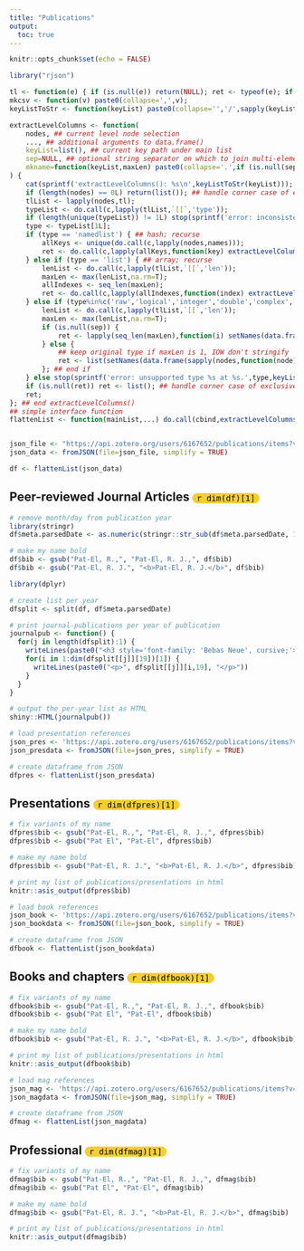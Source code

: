 ---
title: "Publications"
output: 
  toc: true
---

```{r setup, include=FALSE}
knitr::opts_chunk$set(echo = FALSE)
```

```{=html}
<style>
.pill {
  background-color: #f4ce33;
  border: none;
  color: black;
  font-size: 80%;
  padding: 1px 8px;
  text-align: center;
  text-decoration: none;
  display: inline-block;
  cursor: pointer;
  border-radius: 16px;
}

</style>
```

```{r include=FALSE}
library("rjson")

tl <- function(e) { if (is.null(e)) return(NULL); ret <- typeof(e); if (ret == 'list' && !is.null(names(e))) ret <- list(type='namedlist') else ret <- list(type=ret,len=length(e)); ret; };
mkcsv <- function(v) paste0(collapse=',',v);
keyListToStr <- function(keyList) paste0(collapse='','/',sapply(keyList,function(key) if (is.null(key)) '*' else paste0(collapse=',',key)));

extractLevelColumns <- function(
    nodes, ## current level node selection
    ..., ## additional arguments to data.frame()
    keyList=list(), ## current key path under main list
    sep=NULL, ## optional string separator on which to join multi-element vectors; if NULL, will leave as separate columns
    mkname=function(keyList,maxLen) paste0(collapse='.',if (is.null(sep) && maxLen == 1L) keyList[-length(keyList)] else keyList) ## name builder from current keyList and character vector max length across node level; default to dot-separated keys, and remove last index component for scalars
) {
    cat(sprintf('extractLevelColumns(): %s\n',keyListToStr(keyList)));
    if (length(nodes) == 0L) return(list()); ## handle corner case of empty main list
    tlList <- lapply(nodes,tl);
    typeList <- do.call(c,lapply(tlList,`[[`,'type'));
    if (length(unique(typeList)) != 1L) stop(sprintf('error: inconsistent types (%s) at %s.',mkcsv(typeList),keyListToStr(keyList)));
    type <- typeList[1L];
    if (type == 'namedlist') { ## hash; recurse
        allKeys <- unique(do.call(c,lapply(nodes,names)));
        ret <- do.call(c,lapply(allKeys,function(key) extractLevelColumns(lapply(nodes,`[[`,key),...,keyList=c(keyList,key),sep=sep,mkname=mkname)));
    } else if (type == 'list') { ## array; recurse
        lenList <- do.call(c,lapply(tlList,`[[`,'len'));
        maxLen <- max(lenList,na.rm=T);
        allIndexes <- seq_len(maxLen);
        ret <- do.call(c,lapply(allIndexes,function(index) extractLevelColumns(lapply(nodes,function(node) if (length(node) < index) NULL else node[[index]]),...,keyList=c(keyList,index),sep=sep,mkname=mkname))); ## must be careful to translate out-of-bounds to NULL; happens automatically with string keys, but not with integer indexes
    } else if (type%in%c('raw','logical','integer','double','complex','character')) { ## atomic leaf node; build column
        lenList <- do.call(c,lapply(tlList,`[[`,'len'));
        maxLen <- max(lenList,na.rm=T);
        if (is.null(sep)) {
            ret <- lapply(seq_len(maxLen),function(i) setNames(data.frame(sapply(nodes,function(node) if (length(node) < i) NA else node[[i]]),...),mkname(c(keyList,i),maxLen)));
        } else {
            ## keep original type if maxLen is 1, IOW don't stringify
            ret <- list(setNames(data.frame(sapply(nodes,function(node) if (length(node) == 0L) NA else if (maxLen == 1L) node else paste(collapse=sep,node)),...),mkname(keyList,maxLen)));
        }; ## end if
    } else stop(sprintf('error: unsupported type %s at %s.',type,keyListToStr(keyList)));
    if (is.null(ret)) ret <- list(); ## handle corner case of exclusively empty sublists
    ret;
}; ## end extractLevelColumns()
## simple interface function
flattenList <- function(mainList,...) do.call(cbind,extractLevelColumns(mainList,...));


json_file <- "https://api.zotero.org/users/6167652/publications/items?v=3&format=json&include=bib&linkwrap=1&itemType=journalArticle%20||%20conferencePaper&sort=date&style=apa"
json_data <- fromJSON(file=json_file, simplify = TRUE)

df <- flattenList(json_data)
```

## Peer-reviewed Journal Articles <button class='pill'>`r dim(df)[1]`</button>

```{r echo=FALSE, message=FALSE, warning=FALSE}
# remove month/day from publication year
library(stringr)
df$meta.parsedDate <- as.numeric(stringr::str_sub(df$meta.parsedDate, 1, 4))

# make my name bold
df$bib <- gsub("Pat-El, R.,", "Pat-El, R. J.,", df$bib)
df$bib <- gsub("Pat-El, R. J.", "<b>Pat-El, R. J.</b>", df$bib)

```

```{r echo=FALSE, message=FALSE, warning=FALSE, results="asis"}
library(dplyr)

# create list per year
dfsplit <- split(df, df$meta.parsedDate)

# print journal-publications per year of publication
journalpub <- function() {
  for(j in length(dfsplit):1) {
    writeLines(paste0("<h3 style='font-family: 'Bebas Neue', cursive;'>", unique(dfsplit[[j]]$meta.parsedDate), "</h3>"))
    for(i in 1:dim(dfsplit[[j]][19])[1]) {
      writeLines(paste0("<p>", dfsplit[[j]][i,19], "</p>"))
    }
  }
}

# output the per-year list as HTML
shiny::HTML(journalpub())
```

```{r get_presentations, include=FALSE}
# load presentation references
json_pres <- 'https://api.zotero.org/users/6167652/publications/items?v=3&format=json&include=bib&linkwrap=1&itemType=Presentation&sort=date&style=apa'
json_presdata <- fromJSON(file=json_pres, simplify = TRUE)

# create dataframe from JSON
dfpres <- flattenList(json_presdata)
```

## Presentations <button class='pill'>`r dim(dfpres)[1]`</button>

```{r presentations, echo=FALSE, message=FALSE, warning=FALSE, results="asis"}
# fix variants of my name
dfpres$bib <- gsub("Pat-El, R.,", "Pat-El, R. J.,", dfpres$bib)
dfpres$bib <- gsub("Pat El", "Pat-El", dfpres$bib)

# make my name bold
dfpres$bib <- gsub("Pat-El, R. J.", "<b>Pat-El, R. J.</b>", dfpres$bib)

# print my list of publications/presentations in html
knitr::asis_output(dfpres$bib)
```

```{r get_books, include=FALSE}
# load book references
json_book <- 'https://api.zotero.org/users/6167652/publications/items?v=3&format=json&include=bib&linkwrap=1&itemType=book%20||%20thesis%20||%20bookSection%20||%20webpage&sort=date&style=apa'
json_bookdata <- fromJSON(file=json_book, simplify = TRUE)

# create dataframe from JSON
dfbook <- flattenList(json_bookdata)
```

## Books and chapters <button class='pill'>`r dim(dfbook)[1]`</button>

```{r books, echo=FALSE, message=FALSE, warning=FALSE, results="asis"}
# fix variants of my name
dfbook$bib <- gsub("Pat-El, R.,", "Pat-El, R. J.,", dfbook$bib)
dfbook$bib <- gsub("Pat El", "Pat-El", dfbook$bib)

# make my name bold
dfbook$bib <- gsub("Pat-El, R. J.", "<b>Pat-El, R. J.</b>", dfbook$bib)

# print my list of publications/presentations in html
knitr::asis_output(dfbook$bib)
```

```{r get_professional, include=FALSE}
# load mag references
json_mag <- 'https://api.zotero.org/users/6167652/publications/items?v=3&format=json&include=bib&linkwrap=1&itemType=magazineArticle&sort=date&style=apa'
json_magdata <- fromJSON(file=json_mag, simplify = TRUE)

# create dataframe from JSON
dfmag <- flattenList(json_magdata)

```

## Professional <button class='pill'>`r dim(dfmag)[1]`</button>

```{r professional, echo=FALSE, message=FALSE, warning=FALSE}
# fix variants of my name
dfmag$bib <- gsub("Pat-El, R.,", "Pat-El, R. J.,", dfmag$bib)
dfmag$bib <- gsub("Pat El", "Pat-El", dfmag$bib)

# make my name bold
dfmag$bib <- gsub("Pat-El, R. J.", "<b>Pat-El, R. J.</b>", dfmag$bib)

# print my list of publications/presentations in html
knitr::asis_output(dfmag$bib)
```
